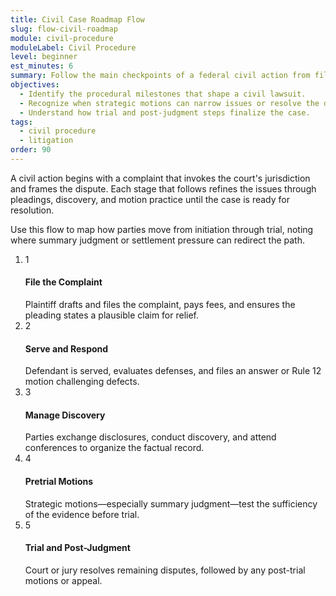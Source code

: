 ```yaml
---
title: Civil Case Roadmap Flow
slug: flow-civil-roadmap
module: civil-procedure
moduleLabel: Civil Procedure
level: beginner
est_minutes: 6
summary: Follow the main checkpoints of a federal civil action from filing to judgment.
objectives:
  - Identify the procedural milestones that shape a civil lawsuit.
  - Recognize when strategic motions can narrow issues or resolve the dispute.
  - Understand how trial and post-judgment steps finalize the case.
tags:
  - civil procedure
  - litigation
order: 90
---
```

A civil action begins with a complaint that invokes the court's <Term>jurisdiction</Term> and frames the dispute. Each stage that follows refines the issues through pleadings, discovery, and motion practice until the case is ready for resolution.

Use this flow to map how parties move from initiation through trial, noting where <Term>summary judgment</Term> or settlement pressure can redirect the path.

<section className="not-prose mt-8 rounded-2xl border border-border bg-card p-6 shadow-subtle">
  <ol className="space-y-6">
    <li className="flex gap-4">
      <span className="flex h-8 w-8 shrink-0 items-center justify-center rounded-full bg-accent text-sm font-semibold text-accent-foreground">1</span>
      <div className="space-y-2">
        <h4 className="text-base font-semibold text-foreground">File the Complaint</h4>
        <div className="text-sm text-foreground/90">Plaintiff drafts and files the complaint, pays fees, and ensures the pleading states a plausible claim for relief.</div>
      </div>
    </li>
    <li className="flex gap-4">
      <span className="flex h-8 w-8 shrink-0 items-center justify-center rounded-full bg-accent text-sm font-semibold text-accent-foreground">2</span>
      <div className="space-y-2">
        <h4 className="text-base font-semibold text-foreground">Serve and Respond</h4>
        <div className="text-sm text-foreground/90">Defendant is served, evaluates defenses, and files an answer or Rule 12 motion challenging defects.</div>
      </div>
    </li>
    <li className="flex gap-4">
      <span className="flex h-8 w-8 shrink-0 items-center justify-center rounded-full bg-accent text-sm font-semibold text-accent-foreground">3</span>
      <div className="space-y-2">
        <h4 className="text-base font-semibold text-foreground">Manage Discovery</h4>
        <div className="text-sm text-foreground/90">Parties exchange disclosures, conduct discovery, and attend conferences to organize the factual record.</div>
      </div>
    </li>
    <li className="flex gap-4">
      <span className="flex h-8 w-8 shrink-0 items-center justify-center rounded-full bg-accent text-sm font-semibold text-accent-foreground">4</span>
      <div className="space-y-2">
        <h4 className="text-base font-semibold text-foreground">Pretrial Motions</h4>
        <div className="text-sm text-foreground/90">Strategic motions—especially summary judgment—test the sufficiency of the evidence before trial.</div>
      </div>
    </li>
    <li className="flex gap-4">
      <span className="flex h-8 w-8 shrink-0 items-center justify-center rounded-full bg-accent text-sm font-semibold text-accent-foreground">5</span>
      <div className="space-y-2">
        <h4 className="text-base font-semibold text-foreground">Trial and Post-Judgment</h4>
        <div className="text-sm text-foreground/90">Court or jury resolves remaining disputes, followed by any post-trial motions or appeal.</div>
      </div>
    </li>
  </ol>
</section>
